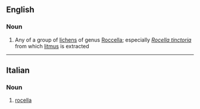 ==English==

===Noun===
{{en-noun}}

# Any of a group of [[lichen]]s of genus [[Roccella]]; especially ''[[Rocella tinctoria]]'' from which [[litmus]] is extracted

----
==Italian==

===Noun===
{{it-noun|roccell|f|a|e}}

# [[#English|rocella]]